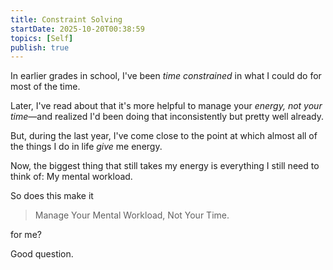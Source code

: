 ```yaml
---
title: Constraint Solving
startDate: 2025-10-20T00:38:59
topics: [Self]
publish: true
---
```


In earlier grades in school, I've been _time constrained_ in what I could do for most of the time.

Later, I've read about that it's more helpful to manage your _energy, not your time_—and realized I'd been doing that inconsistently but pretty well already.

But, during the last year, I've come close to the point at which almost all of the things I do in life _give_ me energy.

Now, the biggest thing that still takes my energy is everything I still need to think of: My mental workload.

So does this make it

> Manage Your Mental Workload, Not Your Time.

for me?

Good question.

